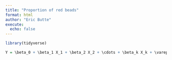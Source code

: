 ```yaml
---
title: "Proportion of red beads"
format: html
author: "Eric Butte"
execute: 
  echo: false
---
```


```r
library(tidyverse)

Y = \beta_0 + \beta_1 X_1 + \beta_2 X_2 + \cdots + \beta_k X_k + \varepsilon\
```

